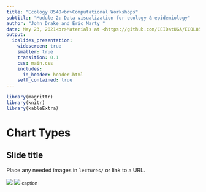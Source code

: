 ```yaml
---
title: "Ecology 8540<br>Computational Workshops"
subtitle: "Module 2: Data visualization for ecology & epidemiology"
author: "John Drake and Éric Marty "
date: May 23, 2021<br>Materials at <https://github.com/CEIDatUGA/ECOL8540-datavis>
output:
  ioslides_presentation:
    widescreen: true
    smaller: true
    transition: 0.1
    css: main.css
    includes:
      in_header: header.html
    self_contained: true
---
```


```r
library(magrittr)
library(knitr)
library(kableExtra)
```

# Chart Types

## Slide title

Place any needed images in `lectures/` or link to a URL.

:::: {.flexbox .vcenter}
![](image.png)
![](https://upload.wikimedia.org/wikipedia/commons/thumb/4/48/Heatmap.png/560px-Heatmap.png)
<small>caption</small>
::::


